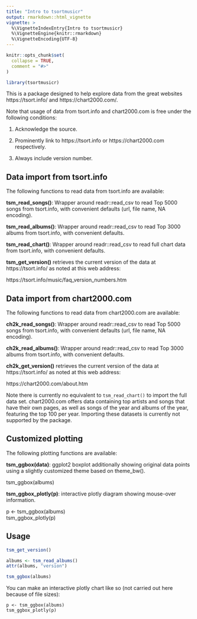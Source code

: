 ```yaml
---
title: "Intro to tsortmusicr"
output: rmarkdown::html_vignette
vignette: >
  %\VignetteIndexEntry{Intro to tsortmusicr}
  %\VignetteEngine{knitr::rmarkdown}
  %\VignetteEncoding{UTF-8}
---
```


```r
knitr::opts_chunk$set(
  collapse = TRUE,
  comment = "#>"
)
```

```r
library(tsortmusicr)
```

This is a package designed to help explore data from the great websites https://tsort.info/ and https://chart2000.com/.

Note that usage of data from tsort.info and chart2000.com is free under the following conditions:

1. Acknowledge the source.

2. Prominently link to https://tsort.info or https://chart2000.com respectively.

3. Always include version number.


## Data import from tsort.info

The following functions to read data from tsort.info are available:

**tsm_read_songs()**: Wrapper around readr::read_csv to read Top 5000 songs from tsort.info, with convenient defaults (url, file name, NA encoding).

**tsm_read_albums()**: Wrapper around readr::read_csv to read Top 3000 albums from tsort.info, with convenient defaults.

**tsm_read_chart()**: Wrapper around readr::read_csv to read full chart data from tsort.info, with convenient defaults.

**tsm_get_version()** retrieves the current version of the data at https://tsort.info/ as noted at this web address:

https://tsort.info/music/faq_version_numbers.htm


## Data import from chart2000.com

The following functions to read data from chart2000.com are available:

**ch2k_read_songs()**: Wrapper around readr::read_csv to read Top 5000 songs from tsort.info, with convenient defaults (url, file name, NA encoding).

**ch2k_read_albums()**: Wrapper around readr::read_csv to read Top 3000 albums from tsort.info, with convenient defaults.

**ch2k_get_version()** retrieves the current version of the data at https://tsort.info/ as noted at this web address:

https://chart2000.com/about.htm

Note there is currently no equivalent to `tsm_read_chart()` to import the full data set. chart2000.com offers data containing top artists and songs that have their own pages, as well as songs of the year and albums of the year, featuring the top 100 per year. Importing these datasets is currently not supported by the package.


## Customized plotting

The following plotting functions are available:

**tsm_ggbox(data)**: ggplot2 boxplot additionally showing original data points using a slightly customized theme based on theme_bw().

tsm_ggbox(albums)

**tsm_ggbox_plotly(p)**: interactive plotly diagram showing mouse-over information.

p <- tsm_ggbox(albums)  
tsm_ggbox_plotly(p)

## Usage

```r

tsm_get_version()

albums <- tsm_read_albums()
attr(albums, "version")

tsm_ggbox(albums)

```

You can make an interactive plotly chart like so (not carried out here because of file sizes):
  
    p <- tsm_ggbox(albums)
    tsm_ggbox_plotly(p)
